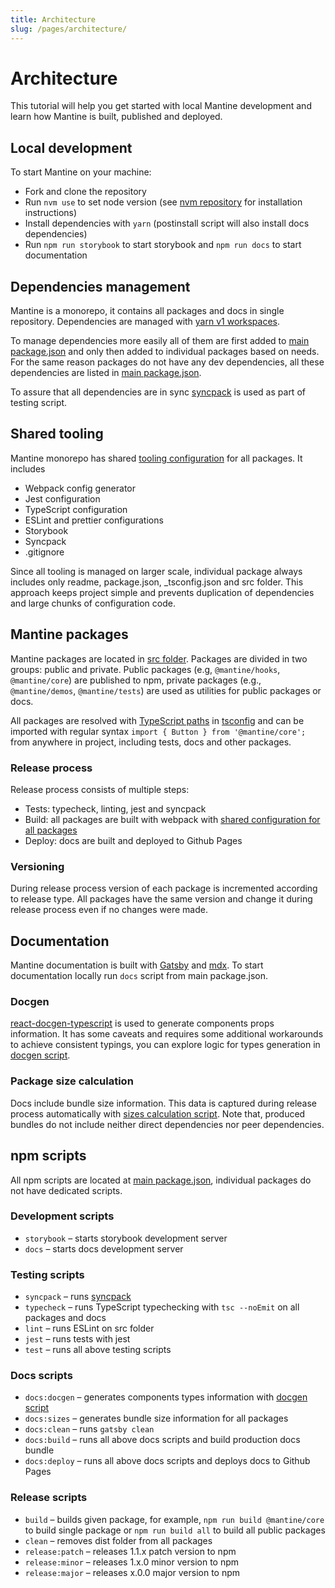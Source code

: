 ```yaml
---
title: Architecture
slug: /pages/architecture/
---
```


# Architecture

This tutorial will help you get started with local Mantine development and learn how Mantine is built, published and deployed.

## Local development

To start Mantine on your machine:

- Fork and clone the repository
- Run `nvm use` to set node version (see [nvm repository](https://github.com/nvm-sh/nvm) for installation instructions)
- Install dependencies with `yarn` (postinstall script will also install docs dependencies)
- Run `npm run storybook` to start storybook and `npm run docs` to start documentation

## Dependencies management

Mantine is a monorepo, it contains all packages and docs in single repository.
Dependencies are managed with [yarn v1 workspaces](https://classic.yarnpkg.com/en/docs/workspaces/).

To manage dependencies more easily all of them are first added to [main package.json](https://github.com/mantinedev/mantine/blob/master/package.json)
and only then added to individual packages based on needs.
For the same reason packages do not have any dev dependencies, all these dependencies are listed in [main package.json](https://github.com/mantinedev/mantine/blob/master/package.json).

To assure that all dependencies are in sync [syncpack](https://www.npmjs.com/package/syncpack)
is used as part of testing script.

## Shared tooling

Mantine monorepo has shared [tooling configuration](https://github.com/mantinedev/mantine/tree/master/configuration) for all packages. It includes

- Webpack config generator
- Jest configuration
- TypeScript configuration
- ESLint and prettier configurations
- Storybook
- Syncpack
- .gitignore

Since all tooling is managed on larger scale, individual package always
includes only readme, package.json, \_tsconfig.json and src folder.
This approach keeps project simple and prevents duplication of dependencies and large chunks of configuration code.

## Mantine packages

Mantine packages are located in [src folder](https://github.com/mantinedev/mantine/tree/master/src).
Packages are divided in two groups: public and private. Public packages (e.g, `@mantine/hooks`, `@mantine/core`) are published to npm,
private packages (e.g., `@mantine/demos`, `@mantine/tests`) are used as utilities for public packages or docs.

All packages are resolved with [TypeScript paths](https://www.typescriptlang.org/docs/handbook/module-resolution.html)
in [tsconfig](https://github.com/mantinedev/mantine/blob/master/tsconfig.json)
and can be imported with regular syntax `import { Button } from '@mantine/core';`
from anywhere in project, including tests, docs and other packages.

### Release process

Release process consists of multiple steps:

- Tests: typecheck, linting, jest and syncpack
- Build: all packages are built with webpack with [shared configuration for all packages](https://github.com/mantinedev/mantine/blob/master/configuration/webpack/create-package-config.ts)
- Deploy: docs are built and deployed to Github Pages

### Versioning

During release process version of each package is incremented according to release type.
All packages have the same version and change it during release process even if no changes were made.

## Documentation

Mantine documentation is built with [Gatsby](http://gatsbyjs.org/) and [mdx](https://mdxjs.com/).
To start documentation locally run `docs` script from main package.json.

### Docgen

[react-docgen-typescript](https://github.com/styleguidist/react-docgen-typescript)
is used to generate components props information.
It has some caveats and requires some additional workarounds to achieve consistent typings,
you can explore logic for types generation in [docgen script](https://github.com/mantinedev/mantine/blob/master/scripts/docgen.ts).

### Package size calculation

Docs include bundle size information. This data is captured during release process automatically
with [sizes calculation script](https://github.com/mantinedev/mantine/blob/master/scripts/calculate-sizes.ts).
Note that, produced bundles do not include neither direct dependencies nor peer dependencies.

## npm scripts

All npm scripts are located at [main package.json](https://github.com/mantinedev/mantine/blob/master/package.json),
individual packages do not have dedicated scripts.

### Development scripts

- `storybook` – starts storybook development server
- `docs` – starts docs development server

### Testing scripts

- `syncpack` – runs [syncpack](https://www.npmjs.com/package/syncpack)
- `typecheck` – runs TypeScript typechecking with `tsc --noEmit` on all packages and docs
- `lint` – runs ESLint on src folder
- `jest` – runs tests with jest
- `test` – runs all above testing scripts

### Docs scripts

- `docs:docgen` – generates components types information with [docgen script](https://github.com/mantinedev/mantine/blob/master/scripts/docgen.ts)
- `docs:sizes` – generates bundle size information for all packages
- `docs:clean` – runs `gatsby clean`
- `docs:build` – runs all above docs scripts and build production docs bundle
- `docs:deploy` – runs all above docs scripts and deploys docs to Github Pages

### Release scripts

- `build` – builds given package, for example, `npm run build @mantine/core` to build single package or `npm run build all` to build all public packages
- `clean` – removes dist folder from all packages
- `release:patch` – releases 1.1.x patch version to npm
- `release:minor` – releases 1.x.0 minor version to npm
- `release:major` – releases x.0.0 major version to npm
